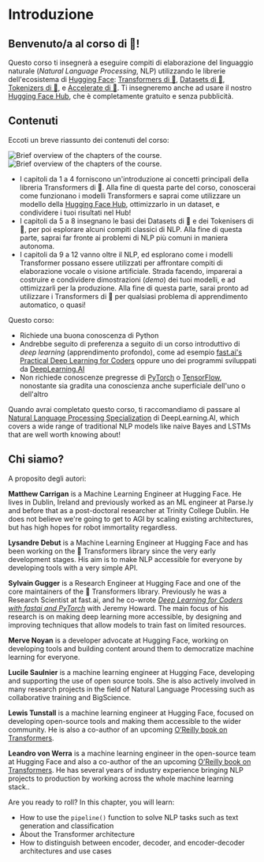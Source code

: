 # Introduzione

## Benvenuto/a al corso di 🤗!

<Youtube id="00GKzGyWFEs" />

Questo corso ti insegnerà a eseguire compiti di elaborazione del linguaggio naturale (*Natural Language Processing*, NLP) utilizzando le librerie dell'ecosistema di [Hugging Face](https://huggingface.co/): [Transformers di 🤗](https://github.com/huggingface/transformers), [Datasets di 🤗](https://github.com/huggingface/datasets), [Tokenizers di 🤗](https://github.com/huggingface/tokenizers), e [Accelerate di 🤗](https://github.com/huggingface/accelerate). Ti insegneremo anche ad usare il nostro [Hugging Face Hub](https://huggingface.co/models), che è completamente gratuito e senza pubblicità.


## Contenuti

Eccoti un breve riassunto dei contenuti del corso:

<div class="flex justify-center">
<img class="block dark:hidden" src="https://huggingface.co/datasets/huggingface-course/documentation-images/resolve/main/en/chapter1/summary.svg" alt="Brief overview of the chapters of the course.">
<img class="hidden dark:block" src="https://huggingface.co/datasets/huggingface-course/documentation-images/resolve/main/en/chapter1/summary-dark.svg" alt="Brief overview of the chapters of the course.">
</div>

- I capitoli da 1 a 4 forniscono un'introduzione ai concetti principali della libreria Transformers di 🤗. Alla fine di questa parte del corso, conoscerai come funzionano i modelli Transformers e saprai come utilizzare un modello della [Hugging Face Hub](https://huggingface.co/models), ottimizzarlo in un dataset, e condividere i tuoi risultati nel Hub!
- I capitoli da 5 a 8 insegnano le basi dei Datasets di 🤗 e dei Tokenisers di 🤗, per poi esplorare alcuni compiti classici di NLP. Alla fine di questa parte, saprai far fronte ai problemi di NLP più comuni in maniera autonoma.
- I capitoli da 9 a 12 vanno oltre il NLP, ed esplorano come i modelli Transformer possano essere utilizzati per affrontare compiti di elaborazione vocale o visione artificiale. Strada facendo, imparerai a costruire e condividere dimostrazioni (*demo*) dei tuoi modelli, e ad ottimizzarli per la produzione. Alla fine di questa parte, sarai pronto ad utilizzare i Transformers di 🤗 per qualsiasi problema di apprendimento automatico, o quasi!

Questo corso:

* Richiede una buona conoscenza di Python
* Andrebbe seguito di preferenza a seguito di un corso introduttivo di *deep learning* (apprendimento profondo), come ad esempio [fast.ai's](https://www.fast.ai/) [Practical Deep Learning for Coders](https://course.fast.ai/) oppure uno dei programmi sviluppati da [DeepLearning.AI](https://www.deeplearning.ai/)
* Non richiede conoscenze pregresse di [PyTorch](https://pytorch.org/) o [TensorFlow](https://www.tensorflow.org/), nonostante sia gradita una conoscienza anche superficiale dell'uno o dell'altro

Quando avrai completato questo corso, ti raccomandiamo di passare al [Natural Language Processing Specialization](https://www.coursera.org/specializations/natural-language-processing?utm_source=deeplearning-ai&utm_medium=institutions&utm_campaign=20211011-nlp-2-hugging_face-page-nlp-refresh) di DeepLearning.AI, which covers a wide range of traditional NLP models like naive Bayes and LSTMs that are well worth knowing about!

## Chi siamo?

A proposito degli autori:

**Matthew Carrigan** is a Machine Learning Engineer at Hugging Face. He lives in Dublin, Ireland and previously worked as an ML engineer at Parse.ly and before that as a post-doctoral researcher at Trinity College Dublin. He does not believe we're going to get to AGI by scaling existing architectures, but has high hopes for robot immortality regardless.

**Lysandre Debut** is a Machine Learning Engineer at Hugging Face and has been working on the 🤗 Transformers library since the very early development stages. His aim is to make NLP accessible for everyone by developing tools with a very simple API.

**Sylvain Gugger** is a Research Engineer at Hugging Face and one of the core maintainers of the 🤗 Transformers library. Previously he was a Research Scientist at fast.ai, and he co-wrote _[Deep Learning for Coders with fastai and PyTorch](https://learning.oreilly.com/library/view/deep-learning-for/9781492045519/)_ with Jeremy Howard. The main focus of his research is on making deep learning more accessible, by designing and improving techniques that allow models to train fast on limited resources.

**Merve Noyan** is a developer advocate at Hugging Face, working on developing tools and building content around them to democratize machine learning for everyone.

**Lucile Saulnier** is a machine learning engineer at Hugging Face, developing and supporting the use of open source tools. She is also actively involved in many research projects in the field of Natural Language Processing such as collaborative training and BigScience.

**Lewis Tunstall**  is a machine learning engineer at Hugging Face, focused on developing open-source tools and making them accessible to the wider community. He is also a co-author of an upcoming [O’Reilly book on Transformers](https://www.oreilly.com/library/view/natural-language-processing/9781098103231/).

**Leandro von Werra**  is a machine learning engineer in the open-source team at Hugging Face and also a co-author of the an upcoming [O’Reilly book on Transformers](https://www.oreilly.com/library/view/natural-language-processing/9781098103231/). He has several years of industry experience bringing NLP projects to production by working across the whole machine learning stack..

Are you ready to roll? In this chapter, you will learn:
* How to use the `pipeline()` function to solve NLP tasks such as text generation and classification
* About the Transformer architecture
* How to distinguish between encoder, decoder, and encoder-decoder architectures and use cases
